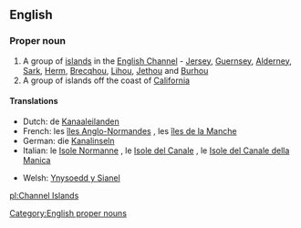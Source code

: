 ==English==

===Proper noun===
{{wikipedia}}
{{en-proper noun}}

# A group of [[island]]s in the [[English Channel]] - [[Jersey]], [[Guernsey]], [[Alderney]], [[Sark]], [[Herm]], [[Brecqhou]], [[Lihou]], [[Jethou]] and [[Burhou]]
# A group of islands off the coast of [[California]]

====Translations====
{{trans-top|group of islands in the English Channel}}
*Dutch: de [[Kanaaleilanden]]
*French: les [[îles Anglo-Normandes]] {{f|p}}, les [[îles de la Manche]] {{f|p}}
*German: die [[Kanalinseln]] {{f|p}}
*Italian: le [[Isole Normanne]] {{f|p}}, le [[Isole del Canale]] {{f|p}}, le [[Isole del Canale della Manica]] {{f}}
{{trans-mid}}
*Welsh: [[Ynysoedd y Sianel]]
{{trans-bottom}}

[[Category:English proper nouns]]

[[pl:Channel Islands]]